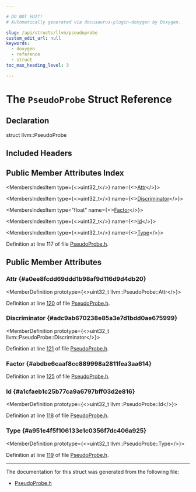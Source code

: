 ```yaml
---

# DO NOT EDIT!
# Automatically generated via docusaurus-plugin-doxygen by Doxygen.

slug: /api/structs/llvm/pseudoprobe
custom_edit_url: null
keywords:
  - doxygen
  - reference
  - struct
toc_max_heading_level: 3

---
```





# The `PseudoProbe` Struct Reference

<DoxygenPage pluginConfig={pluginConfig}>



## Declaration

<CodeBlock>struct llvm::PseudoProbe</CodeBlock>

## Included Headers

<IncludesList>
<IncludesListItem
  filePath="llvm/IR/PseudoProbe.h"
  permalink="/docs/api/files/include/include/llvm/include/llvm/ir/pseudoprobe-h"
  isLocal="true" />
</IncludesList>

## Public Member Attributes Index

<MembersIndex>

<MembersIndexItem
  type={<>uint32&#95;t</>}
  name={<><a href="#a0ee8fcdd69ddd1b98af9d116d9d4db20">Attr</a></>}>
</MembersIndexItem>

<MembersIndexItem
  type={<>uint32&#95;t</>}
  name={<><a href="#adc9ab670238e85a3e7d1bdd0ae675999">Discriminator</a></>}>
</MembersIndexItem>

<MembersIndexItem
  type="float"
  name={<><a href="#abdbe6caaf8cc889998a2811fea3aa614">Factor</a></>}>
</MembersIndexItem>

<MembersIndexItem
  type={<>uint32&#95;t</>}
  name={<><a href="#a1cfaeb1c25b77ca9a6797bff03d2e816">Id</a></>}>
</MembersIndexItem>

<MembersIndexItem
  type={<>uint32&#95;t</>}
  name={<><a href="#a951e4f5f106133e1c0356f7dc406a925">Type</a></>}>
</MembersIndexItem>

</MembersIndex>


Definition at line 117 of file <a href="/docs/api/files/include/include/llvm/include/llvm/ir/pseudoprobe-h">PseudoProbe.h</a>.

<SectionDefinition>

## Public Member Attributes

### Attr {#a0ee8fcdd69ddd1b98af9d116d9d4db20}

<MemberDefinition
  prototype={<>uint32&#95;t llvm::PseudoProbe::Attr</>}>

Definition at line <a href="/docs/api/files/include/include/llvm/include/llvm/ir/pseudoprobe-h/#l00120">120</a> of file <a href="/docs/api/files/include/include/llvm/include/llvm/ir/pseudoprobe-h">PseudoProbe.h</a>.
</MemberDefinition>

### Discriminator {#adc9ab670238e85a3e7d1bdd0ae675999}

<MemberDefinition
  prototype={<>uint32&#95;t llvm::PseudoProbe::Discriminator</>}>

Definition at line <a href="/docs/api/files/include/include/llvm/include/llvm/ir/pseudoprobe-h/#l00121">121</a> of file <a href="/docs/api/files/include/include/llvm/include/llvm/ir/pseudoprobe-h">PseudoProbe.h</a>.
</MemberDefinition>

### Factor {#abdbe6caaf8cc889998a2811fea3aa614}

<MemberDefinition
  prototype="float llvm::PseudoProbe::Factor">

Definition at line <a href="/docs/api/files/include/include/llvm/include/llvm/ir/pseudoprobe-h/#l00125">125</a> of file <a href="/docs/api/files/include/include/llvm/include/llvm/ir/pseudoprobe-h">PseudoProbe.h</a>.
</MemberDefinition>

### Id {#a1cfaeb1c25b77ca9a6797bff03d2e816}

<MemberDefinition
  prototype={<>uint32&#95;t llvm::PseudoProbe::Id</>}>

Definition at line <a href="/docs/api/files/include/include/llvm/include/llvm/ir/pseudoprobe-h/#l00118">118</a> of file <a href="/docs/api/files/include/include/llvm/include/llvm/ir/pseudoprobe-h">PseudoProbe.h</a>.
</MemberDefinition>

### Type {#a951e4f5f106133e1c0356f7dc406a925}

<MemberDefinition
  prototype={<>uint32&#95;t llvm::PseudoProbe::Type</>}>

Definition at line <a href="/docs/api/files/include/include/llvm/include/llvm/ir/pseudoprobe-h/#l00119">119</a> of file <a href="/docs/api/files/include/include/llvm/include/llvm/ir/pseudoprobe-h">PseudoProbe.h</a>.
</MemberDefinition>

</SectionDefinition>

<hr/>

The documentation for this struct was generated from the following file:

<ul>
<li><a href="/docs/api/files/include/include/llvm/include/llvm/ir/pseudoprobe-h">PseudoProbe.h</a></li>
</ul>

</DoxygenPage>
